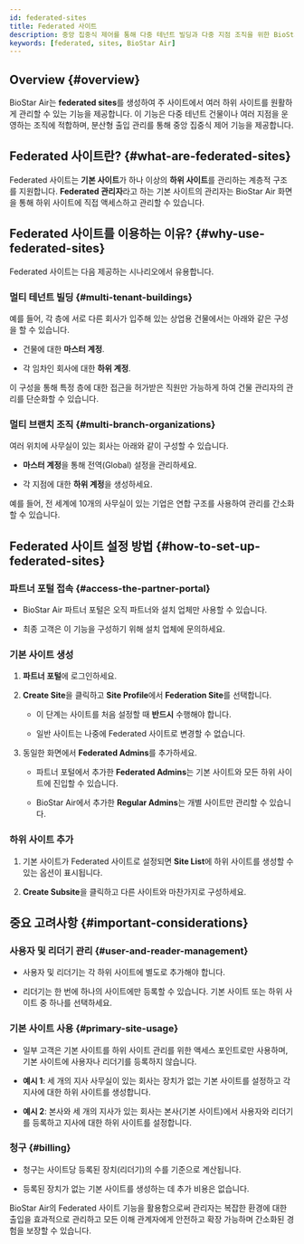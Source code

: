 ```yaml
---
id: federated-sites
title: Federated 사이트
description: 중앙 집중식 제어를 통해 다중 테넌트 빌딩과 다중 지점 조직을 위한 BioStar Air에서 Federated 사이트를 설정하고 관리하는 방법을 알아보세요.
keywords: [federated, sites, BioStar Air]
---
```


## Overview {#overview}

BioStar Air는 **federated sites**를 생성하여 주 사이트에서 여러 하위 사이트를 원활하게 관리할 수 있는 기능을 제공합니다. 이 기능은 다중 테넌트 건물이나 여러 지점을 운영하는 조직에 적합하며, 분산형 출입 관리를 통해 중앙 집중식 제어 기능을 제공합니다.


## Federated 사이트란? {#what-are-federated-sites}

Federated 사이트는 **기본 사이트**가 하나 이상의 **하위 사이트**를 관리하는 계층적 구조를 지원합니다. **Federated 관리자**라고 하는 기본 사이트의 관리자는 BioStar Air 화면을 통해 하위 사이트에 직접 액세스하고 관리할 수 있습니다.


## Federated 사이트를 이용하는 이유? {#why-use-federated-sites}

Federated 사이트는 다음 제공하는 시나리오에서 유용합니다.

### 멀티 테넌트 빌딩 {#multi-tenant-buildings}

예를 들어, 각 층에 서로 다른 회사가 입주해 있는 상업용 건물에서는 아래와 같은 구성을 할 수 있습니다.

* 건물에 대한 **마스터 계정**.

* 각 임차인 회사에 대한 **하위 계정**.

이 구성을 통해 특정 층에 대한 접근을 허가받은 직원만 가능하게 하여 건물 관리자의 관리를 단순화할 수 있습니다.

### 멀티 브랜치 조직 {#multi-branch-organizations}

여러 위치에 사무실이 있는 회사는 아래와 같이 구성할 수 있습니다.

* **마스터 계정**을 통해 전역(Global) 설정을 관리하세요.

* 각 지점에 대한 **하위 계정**을 생성하세요.

예를 들어, 전 세계에 10개의 사무실이 있는 기업은 연합 구조를 사용하여 관리를 간소화할 수 있습니다.


## Federated 사이트 설정 방법 {#how-to-set-up-federated-sites}

<Steps>
<Step>

### 파트너 포털 접속 {#access-the-partner-portal}

* BioStar Air 파트너 포털은 오직 파트너와 설치 업체만 사용할 수 있습니다.

* 최종 고객은 이 기능을 구성하기 위해 설치 업체에 문의하세요.

</Step>
<Step>

### 기본 사이트 생성

1. **파트너 포털**에 로그인하세요.

1. **Create Site**을 클릭하고 **Site Profile**에서 **Federation Site**를 선택합니다.

    * 이 단계는 사이트를 처음 설정할 때 **반드시** 수행해야 합니다.

    * 일반 사이트는 나중에 Federated 사이트로 변경할 수 없습니다.

1. 동일한 화면에서 **Federated Admins**를 추가하세요.

    * 파트너 포털에서 추가한 **Federated Admins**는 기본 사이트와 모든 하위 사이트에 진입할 수 있습니다.

    * BioStar Air에서 추가한 **Regular Admins**는 개별 사이트만 관리할 수 있습니다.

</Step>
<Step>

### 하위 사이트 추가

1. 기본 사이트가 Federated 사이트로 설정되면 **Site List**에 하위 사이트를 생성할 수 있는 옵션이 표시됩니다.

1. **Create Subsite**을 클릭하고 다른 사이트와 마찬가지로 구성하세요.

</Step>
</Steps>


## 중요 고려사항 {#important-considerations}

### 사용자 및 리더기 관리 {#user-and-reader-management}

* 사용자 및 리더기는 각 하위 사이트에 별도로 추가해야 합니다.

* 리더기는 한 번에 하나의 사이트에만 등록할 수 있습니다. 기본 사이트 또는 하위 사이트 중 하나를 선택하세요.

### 기본 사이트 사용 {#primary-site-usage}

* 일부 고객은 기본 사이트를 하위 사이트 관리를 위한 액세스 포인트로만 사용하며, 기본 사이트에 사용자나 리더기를 등록하지 않습니다.

* **예시 1**: 세 개의 지사 사무실이 있는 회사는 장치가 없는 기본 사이트를 설정하고 각 지사에 대한 하위 사이트를 생성합니다.

* **예시 2**: 본사와 세 개의 지사가 있는 회사는 본사(기본 사이트)에서 사용자와 리더기를 등록하고 지사에 대한 하위 사이트를 설정합니다.

### 청구 {#billing}

* 청구는 사이트당 등록된 장치(리더기)의 수를 기준으로 계산됩니다.

* 등록된 장치가 없는 기본 사이트를 생성하는 데 추가 비용은 없습니다.

BioStar Air의 Federated 사이트 기능을 활용함으로써 관리자는 복잡한 환경에 대한 출입을 효과적으로 관리하고 모든 이해 관계자에게 안전하고 확장 가능하며 간소화된 경험을 보장할 수 있습니다.